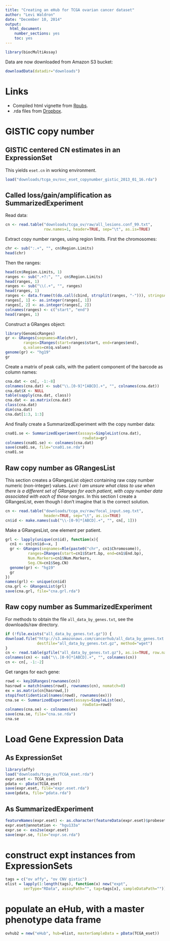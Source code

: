 ```yaml
---
title: "Creating an eHub for TCGA ovarian cancer dataset"
author: "Levi Waldron"
date: "December 10, 2014"
output:
  html_document:
    number_sections: yes
    toc: yes
---
```


```r
library(biocMultiAssay)
```

Data are now downloaded from Amazon S3 bucket:
```r
downloadData(datadir="downloads")
```

# Links
* Compiled html vignette from [Rpubs](http://rpubs.com/lwaldron/ovc_ehub).  
* .rda files from [Dropbox](https://www.dropbox.com/sh/po98a41h779j6mv/AACMbyHQgc2Yd0oi8XJL5iNIa?dl=0).

# GISTIC copy number

## GISTIC centered CN estimates in an ExpressionSet

This yields `eset.cn` in working environment.
```r
load("downloads/tcga_ov/ovc_eset_copynumber_gistic_2013_01_16.rda")
```

## Called loss/gain/amplification as SummarizedExperiment

Read data:
```r
cn <- read.table("downloads/tcga_ov/raw/all_lesions.conf_99.txt", 
                 row.names=1, header=TRUE, sep="\t", as.is=TRUE)
```

Extract copy number ranges, using region limits. First the chromosomes:
```r
chr <- sub(":.+", "", cn$Region.Limits)
head(chr)
```

Then the ranges:
```r
head(cn$Region.Limits, 1)
ranges <- sub(".+?:", "", cn$Region.Limits)
head(ranges, 1)
ranges <- sub("\\(.+", "", ranges)
head(ranges, 1)
ranges <- data.frame(t(do.call(cbind, strsplit(ranges, "-"))), stringsAsFactors=FALSE)
ranges[, 1] <- as.integer(ranges[, 1])
ranges[, 2] <- as.integer(ranges[, 2])
colnames(ranges) <- c("start", "end")
head(ranges, 1)
```

Construct a GRanges object:
```r
library(GenomicRanges)
gr <- GRanges(seqnames=Rle(chr),
        ranges=IRanges(start=ranges$start, end=ranges$end),
        q.values=cn$q.values)
genome(gr) <- "hg19"
gr
```

Create a matrix of peak calls, with the patient component of the barcode as column names:
```r
cna.dat <- cn[, -1:-8]
colnames(cna.dat) <- sub("\\.[0-9]*[ABCD].+", "", colnames(cna.dat))
cna.dat$X <- NULL
table(sapply(cna.dat, class))
cna.dat <- as.matrix(cna.dat)
class(cna.dat)
dim(cna.dat)
cna.dat[1:3, 1:3]
```

And finally create a SummarizedExperiment with the copy number data:
```r
cna01.se <- SummarizedExperiment(assays=SimpleList(cna.dat), 
                                  rowData=gr)
colnames(cna01.se) <- colnames(cna.dat)
save(cna01.se, file="cna01.se.rda")
cna01.se
```

## Raw copy number as GRangesList

This section creates a GRangesList object containing raw copy number numeric (non-integer) values.  _Levi: I am unsure what class to use when there is a different set of GRanges for each patient, with copy number data associated with each of those ranges_.  In this section I create a GRangesList, even though I don't imagine that is the correct solution.

```r
cn <- read.table("downloads/tcga_ov/raw/focal_input.seg.txt",
                 header=TRUE, sep="\t", as.is=TRUE)
cn$id <- make.names(sub("\\-[0-9]*[ABCD].+", "", cn[, 1]))
```

Make a GRangesList, one element per patient.  
```r
grl <- lapply(unique(cn$id), function(x){
  cn1 <- cn[cn$id==x, ]
  gr <- GRanges(seqnames=Rle(paste0("chr", cn1$Chromosome)),
          ranges=IRanges(start=cn1$Start.bp, end=cn1$End.bp),
          Num.Markers=cn1$Num.Markers,
          Seg.CN=cn1$Seg.CN)
  genome(gr) <- "hg19"
  gr
})
names(grl) <- unique(cn$id)
cna.grl <- GRangesList(grl)
save(cna.grl, file="cna.grl.rda")
```

## Raw copy number as SummarizedExperiment

For methods to obtain the file `all_data_by_genes.txt`, see the downloads/raw directory.

```r
if (!file.exists("all_data_by_genes.txt.gz")) {
download.file("http://s3.amazonaws.com/cancerhub/all_data_by_genes.txt.gz",
              destfile="all_data_by_genes.txt.gz", method="wget")
}
cn <- read.table(gzfile("all_data_by_genes.txt.gz"), as.is=TRUE, row.names=1, sep="\t", header=TRUE)
colnames(cn) <- sub("\\.[0-9]*[ABCD].+", "", colnames(cn))
cn <- cn[, -1:-2]
```

Get ranges for each gene:
```r
rowd <- key2GRanges(rownames(cn))
hasrowd = match(names(rowd), rownames(cn), nomatch=0)
ex = as.matrix(cn[hasrowd,])
stopifnot(identical(names(rowd), rownames(ex)))
cna.se <- SummarizedExperiment(assays=SimpleList(ex), 
                                  rowData=rowd)
colnames(cna.se) <- colnames(ex)
save(cna.se, file="cna.se.rda")
cna.se
```

# Load Gene Expression Data

## As ExpressionSet

```r
library(affy)
load("downloads/tcga_ov/TCGA_eset.rda")
expr.eset <- TCGA_eset
pdata <- pData(TCGA_eset)
save(expr.eset, file="expr.eset.rda")
save(pdata, file="pdata.rda")
```

## As SummarizedExperiment

```r
featureNames(expr.eset) <- as.character(featureData(expr.eset)$probeset)
expr.eset@annotation <- "hgu133a"
expr.se <- exs2se(expr.eset)
save(expr.se, file="expr.se.rda")
```

# construct expt instances from ExpressionSets
```r
tags = c("ov affy", "ov CNV gistic")
elist = lapply(1:length(tags), function(x) new("expt",
        serType="RData", assayPath="", tag=tags[x], sampleDataPath=""))
```

# populate an eHub, with a master phenotype data frame 

```r
ovhub2 = new("eHub", hub=elist, masterSampleData = pData(TCGA_eset))
```

